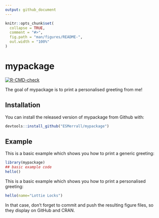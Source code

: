 ```yaml
---
output: github_document
---
```


<!-- README.md is generated from README.Rmd. Please edit that file -->

```r
knitr::opts_chunk$set(
  collapse = TRUE,
  comment = "#>",
  fig.path = "man/figures/README-",
  out.width = "100%"
)
```

# mypackage

<!-- badges: start -->
[![R-CMD-check](https://github.com/ESMerrall/mypackage/workflows/R-CMD-check/badge.svg)](https://github.com/ESMerrall/mypackage/actions)
<!-- badges: end -->

The goal of mypackage is to print a personalised greeting from me!

## Installation

You can install the released version of mypackage from Github with:

``` r
devtools::install_github("ESMerrall/mypackage")
```

## Example

This is a basic example which shows you how to print a generic greeting:

```r
library(mypackage)
## basic example code
hello()
```

This is a basic example which shows you how to print a personalised greeting:

```r
hello(name="Lottie Locks")
```


In that case, don't forget to commit and push the resulting figure files, so they display on GitHub and CRAN.
